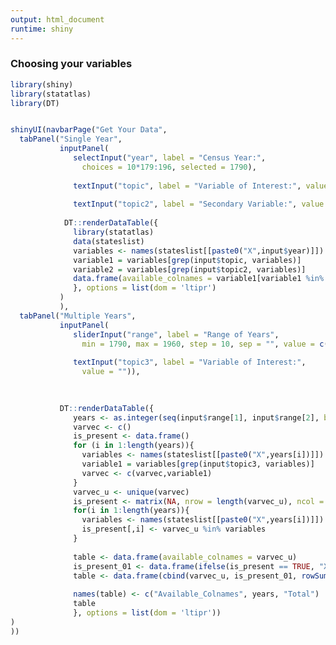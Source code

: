 ```yaml
---
output: html_document
runtime: shiny
---
```


### Choosing your variables  

```r
library(shiny)
library(statatlas)
library(DT)


shinyUI(navbarPage("Get Your Data",
  tabPanel("Single Year", 
           inputPanel(
              selectInput("year", label = "Census Year:",
                choices = 10*179:196, selected = 1790),
  
              textInput("topic", label = "Variable of Interest:", value = ""),
  
              textInput("topic2", label = "Secondary Variable:", value = "")),
              
            DT::renderDataTable({
              library(statatlas)
              data(stateslist)
              variables <- names(stateslist[[paste0("X",input$year)]])
              variable1 = variables[grep(input$topic, variables)]
              variable2 = variables[grep(input$topic2, variables)]
              data.frame(available_colnames = variable1[variable1 %in% variable2])
              }, options = list(dom = 'ltipr')
           )
           ),
  tabPanel("Multiple Years", 
           inputPanel(
              sliderInput("range", label = "Range of Years",
                min = 1790, max = 1960, step = 10, sep = "", value = c(1790, 1820)),
  
              textInput("topic3", label = "Variable of Interest:",
                value = "")),
          

           
           DT::renderDataTable({
              years <- as.integer(seq(input$range[1], input$range[2], by = 10))
              varvec <- c()
              is_present <- data.frame()
              for (i in 1:length(years)){
                variables <- names(stateslist[[paste0("X",years[i])]])
                variable1 = variables[grep(input$topic3, variables)]
                varvec <- c(varvec,variable1)
              }
              varvec_u <- unique(varvec)
              is_present <- matrix(NA, nrow = length(varvec_u), ncol = length(years))
              for(i in 1:length(years)){
                variables <- names(stateslist[[paste0("X",years[i])]])
                is_present[,i] <- varvec_u %in% variables
              }
              
              table <- data.frame(available_colnames = varvec_u)
              is_present_01 <- data.frame(ifelse(is_present == TRUE, "X", ""))
              table <- data.frame(cbind(varvec_u, is_present_01, rowSums(is_present)))
              
              names(table) <- c("Available_Colnames", years, "Total")
              table 
              }, options = list(dom = 'ltipr'))
)
))
``` 